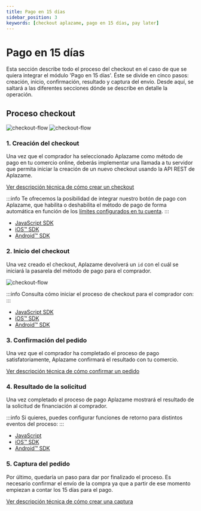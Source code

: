 ```yaml
---
title: Pago en 15 días
sidebar_position: 3
keywords: [checkout aplazame, pago en 15 días, pay later]
---
```


# Pago en 15 días
Esta sección describe todo el proceso del checkout en el caso de que se quiera integrar el módulo 'Pago en 15 días'. Éste se divide en cinco pasos: creación, inicio, confirmación, resultado y captura del envío. Desde aquí, se saltará a las diferentes secciones dónde se describe en detalle la operación.

## Proceso checkout

![checkout-flow](/img/es/checkout-paylater-integration-flow-es.svg "checkout-flow lightTheme")
![checkout-flow](/img/es/checkout-paylater-integration-flow-es-dark.svg  "checkout-flow darkTheme")

### 1. Creación del checkout
Una vez que el comprador ha seleccionado Aplazame como método de pago en tu comercio online, deberás implementar una llamada a tu servidor que permita iniciar la creación de un nuevo checkout usando la API REST de Aplazame.

[Ver descripción técnica de cómo crear un checkout](../../checkout-creation/)

:::info
Te ofrecemos la posibilidad de integrar nuestro botón de pago con Aplazame, que habilita o deshabilita el método de pago de forma automática en función de los [límites configurados en tu cuenta](https://ayuda.aplazame.com/hc/es-es/articles/360014973600--C%C3%B3mo-configurar-el-widget-de-Aplazame-en-tu-tienda-).
:::

* [JavaScript SDK](../../sdk-javascript/#comprobar-disponibilidad-pago-en-15-dias)
* [iOS™ SDK](../../sdk-ios/#comprobar-disponibilidad-pago-en-15-dias)
* [Android™ SDK](../../sdk-android/#comprobar-disponibilidad-pago-en-15-dias)

### 2. Inicio del checkout

<div className="row">
  <div className="col col--6 margin-bottom--lg">

  Una vez creado el checkout, Aplazame devolverá un `id` con el cuál se iniciará la pasarela del método de pago para el comprador.
  </div>
  <div className="col col--6 margin-bottom--lg text-right">

  ![checkout-flow](/img/checkout-paylater-welcome.svg)
  </div>
</div>


:::info
Consulta cómo iniciar el proceso de checkout para el comprador con:
:::

* [JavaScript SDK](../../sdk-javascript/#inicio-del-checkout)
* [iOS™ SDK](../../sdk-ios/#inicio-del-checkout)
* [Android™ SDK](../../sdk-android/#inicio-del-checkout)

### 3. Confirmación del pedido
Una vez que el comprador ha completado el proceso de pago satisfatoriamente, Aplazame confirmará el resultado con tu comercio.

[Ver descripción técnica de cómo confirmar un pedido](../../checkout-confirmation/)

### 4. Resultado de la solicitud
Una vez completado el proceso de pago Aplazame mostrará el resultado de la solicitud de financiación al comprador.

:::info
Si quieres, puedes configurar funciones de retorno para distintos eventos del proceso:
:::

* [JavaScript](../../sdk-javascript/#mostrar-resultado)
* [iOS™ SDK](../../sdk-ios/#mostrar-resultado)
* [Android™ SDK](../../sdk-android/#mostrar-resultado)


### 5. Captura del pedido
Por último, quedaría un paso para dar por finalizado el proceso. Es necesario confirmar el envío de la compra ya que a partir de ese momento empiezan a contar los 15 días para el pago.

[Ver descripción técnica de cómo crear una captura](../../checkout-capture/)
